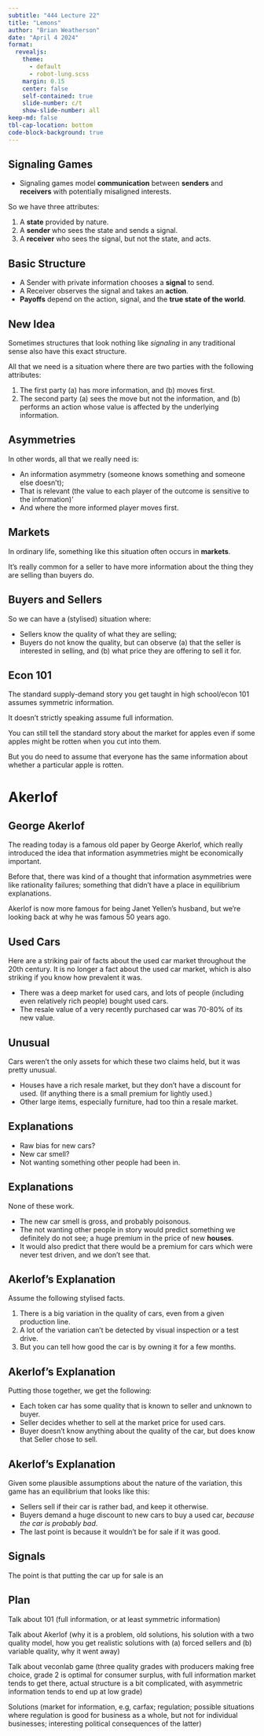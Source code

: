 ```yaml
---
subtitle: "444 Lecture 22"
title: "Lemons"
author: "Brian Weatherson"
date: "April 4 2024"
format:
  revealjs:
    theme:
      - default
      - robot-lung.scss
    margin: 0.15
    center: false
    self-contained: true
    slide-number: c/t
    show-slide-number: all
keep-md: false
tbl-cap-location: bottom
code-block-background: true
---
```


## Signaling Games

- Signaling games model **communication** between **senders** and **receivers** with potentially misaligned interests.

So we have three attributes:

1. A **state** provided by nature.
2. A **sender** who sees the state and sends a signal.
3. A **receiver** who sees the signal, but not the state, and acts.

## Basic Structure

- A Sender with private information chooses a **signal** to send.
- A Receiver observes the signal and takes an **action**.
- **Payoffs** depend on the action, signal, and the **true state of the world**.

## New Idea

Sometimes structures that look nothing like *signaling* in any traditional sense also have this exact structure.

All that we need is a situation where there are two parties with the following attributes:

1. The first party (a) has more information, and (b) moves first.
2. The second party (a) sees the move but not the information, and (b) performs an action whose value is affected by the underlying information.

## Asymmetries

In other words, all that we really need is:

- An information asymmetry (someone knows something and someone else doesn't);
- That is relevant (the value to each player of the outcome is sensitive to the information)'
- And where the more informed player moves first. 

## Markets

In ordinary life, something like this situation often occurs in **markets**.

It's really common for a seller to have more information about the thing they are selling than buyers do.

## Buyers and Sellers

So we can have a (stylised) situation where:

- Sellers know the quality of what they are selling;
- Buyers do not know the quality, but can observe (a) that the seller is interested in selling, and (b) what price they are offering to sell it for.

## Econ 101

The standard supply-demand story you get taught in high school/econ 101 assumes symmetric information.

It doesn't strictly speaking assume full information.

You can still tell the standard story about the market for apples even if some apples might be rotten when you cut into them.

But you do need to assume that everyone has the same information about whether a particular apple is rotten.

# Akerlof

## George Akerlof

The reading today is a famous old paper by George Akerlof, which really introduced the idea that information asymmetries might be economically important.

Before that, there was kind of a thought that information asymmetries were like rationality failures; something that didn't have a place in equilibrium explanations.

Akerlof is now more famous for being Janet Yellen's husband, but we're looking back at why he was famous 50 years ago.

## Used Cars

Here are a striking pair of facts about the used car market throughout the 20th century. It is no longer a fact about the used car market, which is also striking if you know how prevalent it was.

- There was a deep market for used cars, and lots of people (including even relatively rich people) bought used cars.
- The resale value of a very recently purchased car was 70-80% of its new value.

## Unusual

Cars weren't the only assets for which these two claims held, but it was pretty unusual.

- Houses have a rich resale market, but they don't have a discount for used. (If anything there is a small premium for lightly used.)
- Other large items, especially furniture, had too thin a resale market.

## Explanations

- Raw bias for new cars?
- New car smell?
- Not wanting something other people had been in.

## Explanations

None of these work.

- The new car smell is gross, and probably poisonous.
- The not wanting other people in story would predict something we definitely do not see; a huge premium in the price of new **houses**.
- It would also predict that there would be a premium for cars which were never test driven, and we don't see that.

## Akerlof's Explanation

Assume the following stylised facts.

1. There is a big variation in the quality of cars, even from a given production line.
2. A lot of the variation can't be detected by visual inspection or a test drive.
3. But you can tell how good the car is by owning it for a few months. 

## Akerlof's Explanation

Putting those together, we get the following:

- Each token car has some quality that is known to seller and unknown to buyer.
- Seller decides whether to sell at the market price for used cars.
- Buyer doesn't know anything about the quality of the car, but does know that Seller chose to sell.

## Akerlof's Explanation

Given some plausible assumptions about the nature of the variation, this game has an equilibrium that looks like this:

- Sellers sell if their car is rather bad, and keep it otherwise.
- Buyers demand a huge discount to new cars to buy a used car, *because the car is probably bad*.
- The last point is because it wouldn't be for sale if it was good.

## Signals

The point is that putting the car up for sale is an  

## Plan

Talk about 101 (full information, or at least symmetric information)

Talk about Akerlof (why it is a problem, old solutions, his solution with a two quality model, how you get realistic solutions with (a) forced sellers and (b) variable quality, why it went away)

Talk about veconlab game (three quality grades with producers making free choice, grade 2 is optimal for consumer surplus, with full information market tends to get there, actual structure is a bit complicated, with asymmetric information tends to end up at low grade)

Solutions (market for information, e.g, carfax; regulation; possible situations where regulation is good for business as a whole, but not for individual businesses; interesting political consequences of the latter)